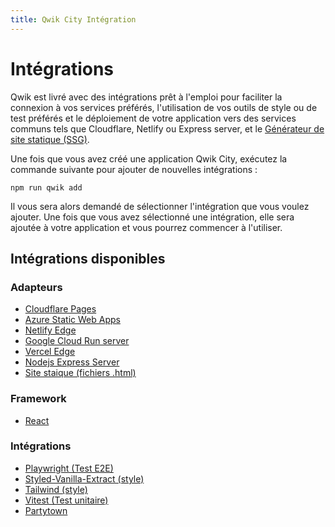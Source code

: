 ```yaml
---
title: Qwik City Intégration
---
```


# Intégrations

Qwik est livré avec des intégrations prêt à l'emploi pour faciliter la connexion à vos services préférés, l'utilisation de vos outils de style ou de test préférés et le déploiement de votre application vers des services communs tels que Cloudflare, Netlify ou Express server, et le [Générateur de site statique (SSG)](https://qwik.builder.io/qwikcity/static-site-generation/static-site-config/).

Une fois que vous avez créé une application Qwik City, exécutez la commande suivante pour ajouter de nouvelles intégrations :

```shell
npm run qwik add
```

Il vous sera alors demandé de sélectionner l'intégration que vous voulez ajouter. Une fois que vous avez sélectionné une intégration, elle sera ajoutée à votre application et vous pourrez commencer à l'utiliser.

## Intégrations disponibles
### Adapteurs
- [Cloudflare Pages](/integrations/deployments/cloudflare-pages/index.mdx)
- [Azure Static Web Apps](/integrations/deployments/azure-swa/index.mdx)
- [Netlify Edge](/integrations/deployments/netlify-edge/index.mdx)
- [Google Cloud Run server](/integrations/deployments/gcp-cloud-run/index.mdx)
- [Vercel Edge](/integrations/deployments/vercel-edge/index.mdx)
- [Nodejs Express Server](/integrations/deployments/node/index.mdx)
- [Site staique (fichiers .html)](/qwikcity/static-site-generation/overview/index.mdx)

### Framework
- [React](/integrations/integration/react/index.mdx)


### Intégrations
- [Playwright (Test E2E)](/integrations/integration/playwright/index.mdx)
- [Styled-Vanilla-Extract (style)](/integrations/integration/styled-vanilla-extract/index.mdx)
- [Tailwind (style)](/integrations/integration/tailwind/index.mdx)
- [Vitest (Test unitaire)](/integrations/integration/vitest/index.mdx)
- [Partytown](/integrations/integration/partytown/index.mdx)
